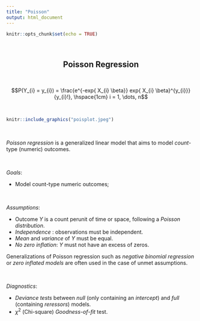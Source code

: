 ---
title: "Poisson"
output: html_document
---

```{r setup, include=FALSE}
knitr::opts_chunk$set(echo = TRUE)
```

<br>

<center>

## **Poisson Regression**

</center>

<br>


$$P(Y_{i} = y_{i}) = \frac{e^{-exp{ X_{i} \beta}} exp{ X_{i} \beta}^{y_{i}}}{y_{i}!}, \hspace{1cm} i = 1, \dots, n$$

<br>

```{r, echo=FALSE, out.width = '70%', out.height = '60%', fig.align="center"}
knitr::include_graphics("poisplot.jpeg")
```

<br>

$Poisson$ $regression$ is a generalized linear model that aims to model $count$-type (numeric) outcomes.

<br>

*Goals*:

* Model count-type numeric outcomes;

<br>

*Assumptions*:

* Outcome $Y$ is a count perunit of time or space, following a $Poisson$ $distribution$.
* $Independence$ : observations must be independent.
* $Mean$ and $variance$ of $Y$ must be equal.
* $No$ $zero$ $inflation$: $Y$ must not have an excess of zeros.

Generalizations of Poisson regression such as $negative$ $binomial$ $regression$ or $zero$ $inflated$ $models$ are often used in the case of unmet assumptions.


<br>

*Diagnostics*:

* $Deviance$ $tests$ between $null$ (only containing an $intercept$) and $full$ (containing $reressors$) models.
* $\chi^{2}$ (Chi-square) $Goodness$-$of$-$fit$ test.

